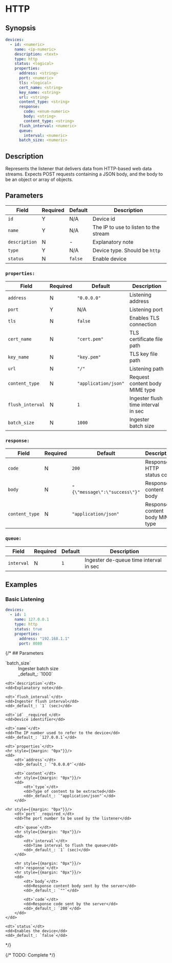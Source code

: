 # HTTP

## Synopsis

```yaml
devices:
  - id: <numeric>
    name: <ip-numeric>
    description: <text>
    type: http
    status: <logical>
    properties:
      address: <string>
      port: <numeric>
      tls: <logical>
      cert_name: <string>
      key_name: <string>
      url: <string>
      content_type: <string>
      response:
        code: <enum-numeric>
        body: <string>
        content_type: <string>
      flush_interval: <numeric>
      queue:
        interval: <numeric>
      batch_size: <numeric>
```

## Description

Represents the listener that delivers data from HTTP-based web data streams. Expects POST requests containing a JSON body, and the body to be an object or array of objects.

## Parameters

|Field|Required|Default|Description|
|---|---|---|---|
|`id`|Y|N/A|Device id|
|`name`|Y|N/A|The IP to use to listen to the stream|
|`description`|N|-|Explanatory note|
|`type`|Y|N/A|Device type. Should be `http`|
|`status`|N|`false`|Enable device|

### `properties:`

|Field|Required|Default|Description|
|---|---|---|---|
|`address`|N|`"0.0.0.0"`|Listening address|
|`port`|Y|N/A|Listening port|
|`tls`|N|`false`|Enables TLS connection|
|`cert_name`|N|`"cert.pem"`|TLS certificate file path|
|`key_name`|N|`"key.pem"`|TLS key file path|
|`url`|N|`"/"`|Listening path|
|`content_type`|N|`"application/json"`|Request content body MIME type|
|`flush_interval`|N|`1`|Ingester flush time interval in sec|
|`batch_size`|N|`1000`|Ingester batch size|

### `response:`

|Field|Required|Default|Description|
|---|---|---|---|
|`code`|N|`200`|Response HTTP status code|
|`body`|N|`"{\"message\":\"success\"}"`|Response content body|
|`content_type`|N|`"application/json"`|Response content body MIME type|

### `queue:`

|Field|Required|Default|Description|
|---|---|---|---|
|`interval`|N|`1`|Ingester de-queue time interval in sec|

## Examples

### Basic Listening

```yaml
devices:
  - id: 1
    name: 127.0.0.1
    type: http
    status: true
    properties:
      address: "192.168.1.1"
      port: 8080
```

{/* ## Parameters

<dl>
	<dt>`batch_size`</dt>
	<dd>Ingester batch size</dd>
	<dd>_default_: `1000`</dd>

	<dt>`description`</dt>
	<dd>Explanatory note</dd>

	<dt>`flush_interval`</dt>
	<dd>Ingester flush interval</dd>
	<dd>_default_: `1` (sec)</dd>

	<dt>`id` _required_</dt>
	<dd>Device identifier</dd>

	<dt>`name`</dt>
	<dd>The IP number used to refer to the device</dd>
	<dd>_default_: `127.0.0.1`</dd>

	<dt>`properties`</dt>
	<hr style={{margin: "0px"}}/>
	<dd>
		<dt>`address`</dt>
		<dd>_default_: `"0.0.0.0"`</dd>

		<dt>`content`</dt>
    	<hr style={{margin: "0px"}}/>
		<dd>
			<dt>`type`</dt>
			<dd>Type of content to be extracted</dd>
			<dd>_default_: `"application/json"`</dd>
		</dd>

    <hr style={{margin: "0px"}}/>
		<dt>`port` _required_</dt>
		<dd>The port number to be used by the listener</dd>

		<dt>`queue`</dt>
		<hr style={{margin: "0px"}}/>
		<dd>
			<dt>`interval`</dt>
			<dd>Time interval to flush the queue</dd>
			<dd>_default_: `1` (sec)</dd>
		</dd>

    	<hr style={{margin: "0px"}}/>
		<dt>`response`</dt>
		<hr style={{margin: "0px"}}/>
		<dd>
			<dt>`body`</dt>
			<dd>Response content body sent by the server</dd>
			<dd>_default_: `""`</dd>

			<dt>`code`</dt>
			<dd>Response code sent by the server</dd>
			<dd>_default_: `200`</dd>
		</dd>
	</dd>

	<dt>`status`</dt>
	<dd>Enables the device</dd>
	<dd>_default_: `false`</dd>

</dl> */}

{/* TODO: Complete */}